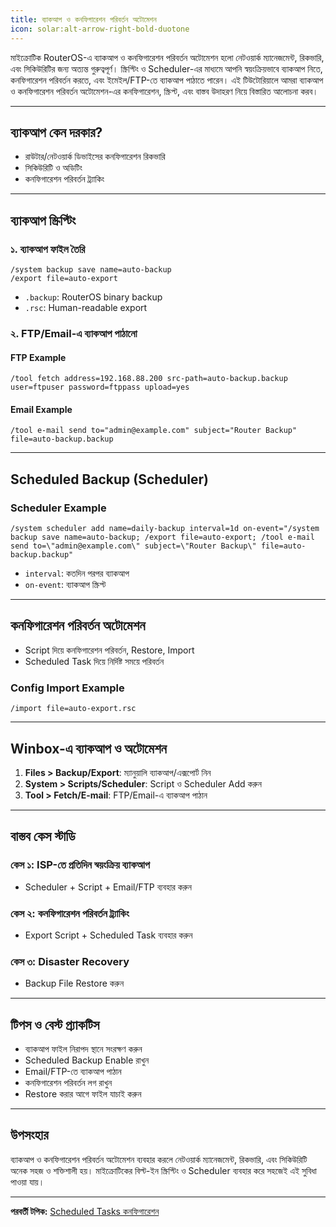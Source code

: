 ```yaml
---
title: ব্যাকআপ ও কনফিগারেশন পরিবর্তন অটোমেশন
icon: solar:alt-arrow-right-bold-duotone
---
```


মাইক্রোটিক RouterOS-এ ব্যাকআপ ও কনফিগারেশন পরিবর্তন অটোমেশন হলো নেটওয়ার্ক ম্যানেজমেন্ট, রিকভারি, এবং সিকিউরিটির জন্য অত্যন্ত গুরুত্বপূর্ণ। স্ক্রিপ্টিং ও Scheduler-এর মাধ্যমে আপনি স্বয়ংক্রিয়ভাবে ব্যাকআপ নিতে, কনফিগারেশন পরিবর্তন করতে, এবং ইমেইল/FTP-তে ব্যাকআপ পাঠাতে পারেন। এই টিউটোরিয়ালে আমরা ব্যাকআপ ও কনফিগারেশন পরিবর্তন অটোমেশন-এর কনফিগারেশন, স্ক্রিপ্ট, এবং বাস্তব উদাহরণ নিয়ে বিস্তারিত আলোচনা করব।

---

## ব্যাকআপ কেন দরকার?

- রাউটার/নেটওয়ার্ক ডিভাইসের কনফিগারেশন রিকভারি
- সিকিউরিটি ও অডিটিং
- কনফিগারেশন পরিবর্তন ট্র্যাকিং

---

## ব্যাকআপ স্ক্রিপ্টিং

### ১. ব্যাকআপ ফাইল তৈরি
```shell
/system backup save name=auto-backup
/export file=auto-export
```
- `.backup`: RouterOS binary backup
- `.rsc`: Human-readable export

### ২. FTP/Email-এ ব্যাকআপ পাঠানো
#### FTP Example
```shell
/tool fetch address=192.168.88.200 src-path=auto-backup.backup user=ftpuser password=ftppass upload=yes
```
#### Email Example
```shell
/tool e-mail send to="admin@example.com" subject="Router Backup" file=auto-backup.backup
```

---

## Scheduled Backup (Scheduler)

### Scheduler Example
```shell
/system scheduler add name=daily-backup interval=1d on-event="/system backup save name=auto-backup; /export file=auto-export; /tool e-mail send to=\"admin@example.com\" subject=\"Router Backup\" file=auto-backup.backup"
```
- `interval`: কতদিন পরপর ব্যাকআপ
- `on-event`: ব্যাকআপ স্ক্রিপ্ট

---

## কনফিগারেশন পরিবর্তন অটোমেশন

- Script দিয়ে কনফিগারেশন পরিবর্তন, Restore, Import
- Scheduled Task দিয়ে নির্দিষ্ট সময়ে পরিবর্তন

### Config Import Example
```shell
/import file=auto-export.rsc
```

---

## Winbox-এ ব্যাকআপ ও অটোমেশন

1. **Files > Backup/Export**: ম্যানুয়ালি ব্যাকআপ/এক্সপোর্ট নিন
2. **System > Scripts/Scheduler**: Script ও Scheduler Add করুন
3. **Tool > Fetch/E-mail**: FTP/Email-এ ব্যাকআপ পাঠান

---

## বাস্তব কেস স্টাডি

### কেস ১: ISP-তে প্রতিদিন স্বয়ংক্রিয় ব্যাকআপ
- Scheduler + Script + Email/FTP ব্যবহার করুন

### কেস ২: কনফিগারেশন পরিবর্তন ট্র্যাকিং
- Export Script + Scheduled Task ব্যবহার করুন

### কেস ৩: Disaster Recovery
- Backup File Restore করুন

---

## টিপস ও বেস্ট প্র্যাকটিস
- ব্যাকআপ ফাইল নিরাপদ স্থানে সংরক্ষণ করুন
- Scheduled Backup Enable রাখুন
- Email/FTP-তে ব্যাকআপ পাঠান
- কনফিগারেশন পরিবর্তন লগ রাখুন
- Restore করার আগে ফাইল যাচাই করুন

---

## উপসংহার

ব্যাকআপ ও কনফিগারেশন পরিবর্তন অটোমেশন ব্যবহার করলে নেটওয়ার্ক ম্যানেজমেন্ট, রিকভারি, এবং সিকিউরিটি অনেক সহজ ও শক্তিশালী হয়। মাইক্রোটিকের বিল্ট-ইন স্ক্রিপ্টিং ও Scheduler ব্যবহার করে সহজেই এই সুবিধা পাওয়া যায়।

---

**পরবর্তী টপিক:** [Scheduled Tasks কনফিগারেশন](/mikrotik/scheduled-tasks)
